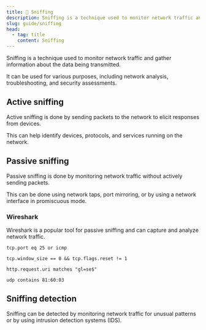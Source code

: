 ```yaml
---
title: 📩 Sniffing
description: Sniffing is a technique used to monitor network traffic and gather information about the data being transmitted.
slug: guide/sniffing
head:
  - tag: title
    content: Sniffing
---
```



Sniffing is a technique used to monitor network traffic and gather information about the data being transmitted.

It can be used for various purposes, including network analysis, troubleshooting, and security assessments.

## Active sniffing

Active sniffing is done by sending packets to the network to elicit responses from devices.

This can help identify devices, protocols, and services running on the network.

<LinkCard
  title="macof"
  description="macof is a tool that generates random MAC addresses and sends them to the network to flood the ARP cache of switches."
  href="https://github.com/WhiteWinterWolf/macof.py"
  target="_blank"
/>

<LinkCard
  title="yersinia"
  description="Yersinia is a network attack tool that can be used to exploit vulnerabilities in various network protocols."
  href="https://github.com/tomac/yersinia"
  target="_blank"
/>

<LinkCard
  title="arpspoof"
  description="arpspoof is a tool that can be used to intercept network traffic by sending ARP replies to devices on the network."
  href="https://github.com/smikims/arpspoof"
  target="_blank"
/>

<LinkCard
  title="Cain"
  description="Cain is a password recovery tool that can be used to sniff network traffic and recover passwords."
  href="https://github.com/xchwarze/Cain"
  target="_blank"
/>

<LinkCard
  title="Technitium MAC Address Changer"
  description="Technitium MAC Address Changer is a tool that can be used to change the MAC address of a network interface on Windows."
  href="https://technitium.com/tmac/"
  target="_blank"
/>

<LinkCard
  title="macchanger"
  description="macchanger is a tool that can be used to change the MAC address of a network interface for Linux."
  href="https://github.com/alobbs/macchanger"
  target="_blank"
/>

## Passive sniffing

Passive sniffing is done by monitoring network traffic without actively sending packets.

This can be done using network taps, port mirroring, or by using a network interface in promiscuous mode.

<LinkCard
  title="tcpdump"
  description="tcpdump is a command-line packet analyzer that can be used to capture and analyze network traffic."
  href="https://www.tcpdump.org/"
  target="_blank"
/>

<LinkCard
  title="Omnipeek Network Analyzer"
  description="Omnipeek is a network analysis tool that can be used to capture and analyze network traffic."
  href="https://www.liveaction.com/products/omnipeek/"
  target="_blank"
/>

<LinkCard
  title="Scapy"
  description="Scapy is a Python-based interactive packet manipulation program and library."
  href="https://scapy.net/"
  target="_blank"
/>

### Wireshark

Wireshark is a popular tool for passive sniffing and can capture and analyze network traffic.

```
tcp.port eq 25 or icmp

tcp.window_size == 0 && tcp.flags.reset != 1

http.request.uri matches "gl=se$"

udp contains 81:60:03
```

<LinkCard
  title="Official website"
  href="https://www.wireshark.org/"
  target="_blank"
/>

<LinkCard
  title="Official guide for DisplayFilters"
  href="https://wiki.wireshark.org/DisplayFilters"
  target="_blank"
/>

<LinkCard
  title="Cheat sheet 1"
  href="https://scadahacker.com/library/Documents/Cheat_Sheets/Networking%20-%20Wireshark%20-%20Display%20Filters%201.pdf"
  target="_blank"
/>

<LinkCard
  title="Cheat sheet 2"
  href="https://stationx-public-download.s3.us-west-2.amazonaws.com/Wireshark-Cheat-Sheet-v1.pdf"
  target="_blank"
/>

## Sniffing detection

Sniffing can be detected by monitoring network traffic for unusual patterns or by using intrusion detection systems (IDS).

<LinkCard
  title="Capsa Free"
  description="Capsa Free is a network analyzer that can be used to monitor network traffic and detect sniffing."
  href="https://www.colasoft.com/capsa-free/"
  target="_blank"
/>
